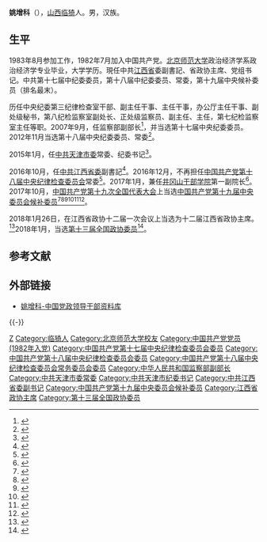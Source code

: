 '''姚增科'''（{{bd|1960年|1月||catIdx=Y姚}}），[[山西|山西]][[临猗|临猗]]人。男，汉族。

==生平==
1983年8月参加工作，1982年7月加入中国共产党。[[北京师范大学|北京师范大学]]政治经济学系政治经济学专业毕业，大学学历。現任中共[[江西省|江西省]]委副書記、省政协主席、党组书记。中共第十七届中纪委委员，第十八届中纪委委员、常委，第十九届中央候补委员（排名最末）。

历任中央纪委第三纪律检查室干部、副主任干事、主任干事，办公厅主任干事、副处级秘书，第八纪检监察室副处长、正处级监察员、副主任、主任，第七纪检监察室主任等职。2007年9月，任监察部副部长<ref>{{cite web|accessdate=2013-05-01|url=http://news.xinhuanet.com/politics/2007-10/09/content_6849104.htm|title=姚增科任监察部副部长|publisher=[[新华网|新华网]]|archive-date=2009-04-22|archive-url=https://web.archive.org/web/20090422054430/http://news.xinhuanet.com/politics/2007-10/09/content_6849104.htm|dead-url=no}}</ref>，并当选第十七届中央纪委委员。2012年11月当选第十八届中央纪委委员、常委<ref>{{cite news|title=中国共产党第十八届中央委员会第一次全体会议公报|url=http://news.xinhuanet.com/18cpcnc/2012-11/15/c_113697156.htm|accessdate=2012-11-15|newspaper=人民网|archive-date=2015-03-03|archive-url=https://web.archive.org/web/20150303010050/http://news.xinhuanet.com/18cpcnc/2012-11/15/c_113697156.htm|dead-url=no}}</ref>。

2015年1月，任[[中共天津市委|中共天津市委]]常委、纪委书记<ref>{{cite news|title=姚增科同志任天津市委委员、常委和市纪委书记|url=http://renshi.people.com.cn/n/2015/0115/c139617-26393659.html|accessdate=2015-02-14|newspaper=人民网|archive-date=2015-02-14|archive-url=https://web.archive.org/web/20150214123326/http://renshi.people.com.cn/n/2015/0115/c139617-26393659.html|dead-url=no}}</ref>。

2016年10月，任[[中共江西省委|中共江西省委]]副書記<ref>{{cite web|url=http://www.thepaper.cn/newsDetail_forward_1552338|title=姚增科任江西省委副书记，曾长期任职中央纪委|publisher=澎湃新闻网|accessdate=2016-10-31|archive-date=2016-11-01|archive-url=https://web.archive.org/web/20161101101842/http://www.thepaper.cn/newsDetail_forward_1552338|dead-url=no}}</ref>。2016年12月，不再担任[[中国共产党第十八届中央纪律检查委员会|中国共产党第十八届中央纪律检查委员会]]常委<ref>{{cite web|accessdate=2017-01-08|url=http://www.thepaper.cn/newsDetail_forward_1589085|title=姚增科、黄晓薇不再担任中央纪委常委|publisher=澎湃新闻|archive-date=2017-01-09|archive-url=https://web.archive.org/web/20170109113359/http://www.thepaper.cn/newsDetail_forward_1589085|dead-url=no}}</ref>。2017年1月，兼任[[井冈山干部学院|井冈山干部学院]]第一副院长<ref>{{Cite web |url=http://www.thepaper.cn/newsDetail_forward_1603385 |title=江西省委副书记姚增科兼任中国井冈山干部学院第一副院长 |accessdate=2017-01-18 |archive-date=2017-01-18 |archive-url=https://web.archive.org/web/20170118192220/http://www.thepaper.cn/newsDetail_forward_1603385 |dead-url=no }}</ref>。2017年10月，[[中国共产党第十九次全国代表大会|中国共产党第十九次全国代表大会]]上当选[[中国共产党第十九届中央委员会候补委员列表|中国共产党第十九届中央委员会候补委员]]<ref>{{cite news |title=中国共产党第十九届中央委员会候补委员名单（172名） |url=https://news.gmw.cn/2017-10/25/content_26593954.htm |accessdate=2021-08-18 |work=光明日报 |agency=光明网 |archive-date=2021-08-18 |archive-url=https://web.archive.org/web/20210818074600/https://news.gmw.cn/2017-10/25/content_26593954.htm |dead-url=no }}</ref><ref>{{cite news |title=十九届中央委员、候补委员、中央纪委委员名单 |url=http://news.cri.cn/20171024/f3e85cce-38bb-818d-ce36-bd4c66d0d4c6.html |accessdate=2021-08-18 |work=国际在线 |agency=国际在线 |archive-date=2021-08-18 |archive-url=https://web.archive.org/web/20210818074542/http://news.cri.cn/20171024/f3e85cce-38bb-818d-ce36-bd4c66d0d4c6.html |dead-url=no }}</ref><ref>{{cite news |title=十九大受权发布：中国共产党第十九届中央委员会候补委员名单 |url=http://www.xinhuanet.com//politics/19cpcnc/2017-10/24/c_1121848883.htm |accessdate=2021-08-18 |work=新华网 |agency=新华网 |archive-date=2018-12-09 |archive-url=https://web.archive.org/web/20181209124324/http://www.xinhuanet.com//politics/19cpcnc/2017-10/24/c_1121848883.htm |dead-url=no }}</ref><ref>{{cite news |title=中国共产党第十九届中央委员会候补委员名单 |url=http://guoqing.china.com.cn/zy/2018-03/01/content_50628437.htm |accessdate=2021-08-18 |work=中国网 |agency=中国网 |archive-date=2021-08-18 |archive-url=https://web.archive.org/web/20210818074045/http://guoqing.china.com.cn/zy/2018-03/01/content_50628437.htm |dead-url=no }}</ref><ref>{{cite news |title=中国共产党第十九届中央委员会候补委员名单 |url=http://www.gov.cn/guoqing/2017-10/24/content_5432328.htm |accessdate=2021-08-18 |work=中国政府网 |agency=中国政府网 |archive-date=2020-08-05 |archive-url=https://web.archive.org/web/20200805131505/http://www.gov.cn/guoqing/2017-10/24/content_5432328.htm |dead-url=no }}</ref><ref>{{cite news |title=中国共产党第十九届中央委员会候补委员名单 |url=https://china.huanqiu.com/article/9CaKrnK5yXI |accessdate=2021-08-18 |work=环球网 |agency=环球网 |archive-date=2021-08-18 |archive-url=https://web.archive.org/web/20210818074045/https://china.huanqiu.com/article/9CaKrnK5yXI |dead-url=no }}</ref>。

2018年1月26日，在江西省政协十二届一次会议上当选为十二届江西省政协主席。<ref>{{cite news|title=江西省十二届政协主席、副主席、秘书长名单(主席姚增科)|url=http://district.ce.cn/newarea/sddy/201801/26/t20180126_27923333.shtml|accessdate=2018-01-26|newspaper=中国经济网|archive-date=2018-01-26|archive-url=https://web.archive.org/web/20180126185017/http://district.ce.cn/newarea/sddy/201801/26/t20180126_27923333.shtml|dead-url=no}}</ref>2018年1月，当选[[中国人民政治协商会议第十三届全国委员会委员名单|第十三届全国政协委员]]<ref>{{Cite web|url=http://sports.163.com/18/0126/06/D92BRKK400051C89.html|title=中国人民政治协商会议第十三届全国委员会委员名单|accessdate=2018-01-26|last=|work=网易|archive-url=https://web.archive.org/web/20180127143232/http://sports.163.com/18/0126/06/D92BRKK400051C89.html|archive-date=2018-01-27|dead-url=yes}}</ref>。

==参考文献==
{{reflist|3}}

== 外部链接 ==
* [http://cpc.people.com.cn/gbzl/html/130900004.html 姚增科-中国党政领导干部资料库]{{Wayback|url=http://cpc.people.com.cn/gbzl/html/130900004.html |date=20150921235335 }}

{{-}}
{{start box}}
{{s-par|prc-lcppcc}}
{{s-before|[[黄跃金|黄跃金]]}}
{{s-title|[[中国人民政治协商会议江西省委员会|中国人民政治协商会议江西省委员会]]主席|2018年1月－}}
{{s-inc}}
{{s-ppo|cpc}}
{{s-before|[[劉奇|劉奇]]}}
{{s-title|[[中國共產黨江西省委員會|中國共產黨江西省委員會]]專職副書記|2016年10月－2018年5月}}
{{s-after|[[李炳军|李炳军]]}}
{{s-before|[[臧献甫|臧献甫]]}}
{{s-title|[[中国共产党天津市纪律检查委员会|中国共产党天津市纪律检查委员会]]书记|2015年1月－2016年10月}}
{{s-after|[[邓修明|邓修明]]}}
{{s-before|[[朱保成|朱保成]]}}
{{s-title|[[中央紀委|中央紀委]]第七纪检监察室主任|2004年12月－2007年12月}}
{{s-after|[[黄晓薇|黄晓薇]]}}
{{s-before|[[吴振钧|吴振钧]]}}
{{s-title|[[中央紀委|中央紀委]]第八纪检监察室主任|2003年9月－2004年12月}}
{{s-after|[[孫文健|孫文健]]}}
{{s-gov|prc}}
{{s-before|[[李玉赋|李玉赋]]}}
{{s-title|[[中华人民共和国监察部|中华人民共和国监察部]]副部长|2007年9月－2015年1月}}
{{s-after|[[陈雍|陈雍]]}}
{{end box}}

{{江西省领导人}}
{{中華人民共和國江西省正職領導人}}
{{Authority control}}
{{DEFAULTSORT:Y}}
[[Category:姚姓|Z]]
[[Category:临猗人|Category:临猗人]]
[[Category:北京师范大学校友|Category:北京师范大学校友]]
[[Category:中国共产党党员_(1982年入党)|Category:中国共产党党员 (1982年入党)]]
[[Category:中国共产党第十七届中央纪律检查委员会委员|Category:中国共产党第十七届中央纪律检查委员会委员]]
[[Category:中国共产党第十八届中央纪律检查委员会委员|Category:中国共产党第十八届中央纪律检查委员会委员]]
[[Category:中国共产党第十八届中央纪律检查委员会常务委员会委员|Category:中国共产党第十八届中央纪律检查委员会常务委员会委员]]
[[Category:中华人民共和国监察部副部长|Category:中华人民共和国监察部副部长]]
[[Category:中共天津市委常委|Category:中共天津市委常委]]
[[Category:中共天津市纪委书记|Category:中共天津市纪委书记]]
[[Category:中共江西省委副书记|Category:中共江西省委副书记]]
[[Category:中国共产党第十九届中央委员会候补委员|Category:中国共产党第十九届中央委员会候补委员]]
[[Category:江西省政协主席|Category:江西省政协主席]]
[[Category:第十三届全国政协委员|Category:第十三届全国政协委员]]